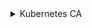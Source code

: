 
<details>
<summary>Kubernetes CA</summary>

### Переменные окружения сертификатов
<CodeBlock language="bash">
{`export BASE_K8S_PATH="${CUSTOM_VALUE.kuberneteBaseFolderPath.value}"

  mkdir -p $\{BASE_K8S_PATH\}/pki

  export KUBERNETES_CA_KEY_SIZE=${CERTIFICATES.kubernetesCA.keySize}
  export KUBERNETES_CA_KEY_PATH="${CERTIFICATES.kubernetesCA.keyPath}"
  export KUBERNETES_CA_CRT_PATH="${CERTIFICATES.kubernetesCA.crtPath}"
  export KUBERNETES_CA_CSR_CONF="${CERTIFICATES.kubernetesCA.crtConf}"

`}
</CodeBlock>


### Инструкция создания сертификатов

:::note
Для удобства добавил блок расширения, что бы в перспективе отобразить инструкции сертификатов для `cfssl`
:::

<Tabs 
    defaultValue='openssl'
    values={[
        { label: "openssl", value: "openssl" },
    ]}>
    <TabItem value='openssl'>

      ```bash
      mkdir -p ${BASE_K8S_PATH}/openssl
      ```

      #### Конфигурация `openssl` CA

      ```bash
      cat <<EOF > ${KUBERNETES_CA_CSR_CONF}
      [req]
      distinguished_name = req_distinguished_name
      x509_extensions    = v3_ca
      prompt             = no

      [req_distinguished_name]
      CN = kubernetes

      [v3_ca]
      keyUsage = critical, keyCertSign, keyEncipherment, digitalSignature
      basicConstraints = critical,CA:TRUE
      EOF
      ```

      #### Генерация приватного ключа CA сертификата

      ```bash
      openssl genrsa \
        -out "${KUBERNETES_CA_KEY_PATH}" ${KUBERNETES_CA_KEY_SIZE}
      ```

      #### Генерация публичного ключа CA сертификата

      ```bash
      openssl req \
        -x509 \
        -new \
        -nodes \
        -key "${KUBERNETES_CA_KEY_PATH}" \
        -sha256 \
        -days 3650 \
        -out "${KUBERNETES_CA_CRT_PATH}" \
        -config "${KUBERNETES_CA_CSR_CONF}"
      ```

    </TabItem>

</Tabs>

</details>

